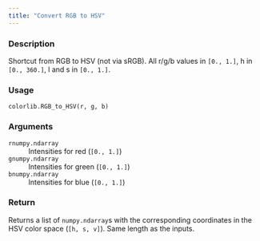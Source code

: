 ```yaml
---
title: "Convert RGB to HSV"
---
```


### Description

Shortcut from RGB to HSV (not via sRGB).
All r/g/b values in `[0., 1.]`, h in `[0., 360.]`, l and s in `[0., 1.]`.

### Usage

<pre><code class='language-python'>colorlib.RGB_to_HSV(r, g, b)</code></pre>

### Arguments

<dl class="pyp-list param-list">
  <dt style = "white-space: nowrap; font-family: monospace; vertical-align: top">
   <code id="colorspace.colorlib.colorlib.RGB_to_HSV:r">r</code><code class="argument-class">numpy.ndarray</code>
  </dt>
 <dd>Intensities for red (`[0., 1.]`)</dd>
  <dt style = "white-space: nowrap; font-family: monospace; vertical-align: top">
   <code id="colorspace.colorlib.colorlib.RGB_to_HSV:g">g</code><code class="argument-class">numpy.ndarray</code>
  </dt>
 <dd>Intensities for green (`[0., 1.]`)</dd>
  <dt style = "white-space: nowrap; font-family: monospace; vertical-align: top">
   <code id="colorspace.colorlib.colorlib.RGB_to_HSV:b">b</code><code class="argument-class">numpy.ndarray</code>
  </dt>
 <dd>Intensities for blue (`[0., 1.]`)</dd>
</dl>

### Return

Returns a list of `numpy.ndarray`s with the corresponding
coordinates in the HSV color space (`[h, s, v]`). Same length as
the inputs.
